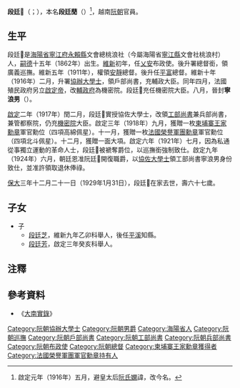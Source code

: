 {{全局僻字|𧀲|上“艹”下“閱”}}
'''段廷𧀲'''（{{vie|v='''Đoàn Đình Duyệt'''|hn=段廷𧀲}}；{{bd|1862年||1929年|1月31日|}}），本名'''段廷蕑'''（{{vie|v='''Đoàn Đình Nhàn'''|hn=段廷蕑}}）<ref>啟定元年（1916年）五月，避皇太后[[阮氏嫻|阮氏嫻]]諱，改今名。</ref>，越南[[阮朝|阮朝]]官員。

==生平==
段廷𧀲是[[海陽省|海陽省]][[寧江府|寧江府]][[永賴縣|永賴縣]]文會總桃浪社（今屬海陽省[[寧江縣|寧江縣]]文會社桃浪村）人，[[嗣德|嗣德]]十五年（1862年）出生。[[維新_(阮朝)|維新]]初年，任[[乂安省|乂安]]布政使。後升署總督銜，領廣義巡撫。維新五年（1911年），權領[[乂安省|安]][[河靜省|靜]]總督。後升任[[平定省|平]][[富安省|富]]總督。維新十年（1916年）二月，升署[[協辦大學士|協辦大學士]]，領戶部尚書，充輔政大臣。同年四月，法國殖民政府另立[[啟定帝|啟定帝]]，改[[輔政府|輔政府]]為機密院。段廷𧀲充任機密院大臣。八月，晉封'''寧浪男'''（{{vie|v='''Ninh Lăng Nam'''|hn=寧浪男}}）。

[[啟定|啟定]]二年（1917年）閏二月，段廷𧀲實授協佐大學士，改領[[工部尚書|工部尚書]]兼兵部尚書，兼管都察院，仍充[[機密院|機密院]]大臣。啟定三年（1918年）九月，獲贈一枚[[柬埔寨王家勳章|柬埔寨王家勳章]]軍官勳位（四項高綿佩星）。十一月，獲贈一枚[[法國榮譽軍團勳章|法國榮譽軍團勳章]]軍官勳位（四項北斗佩星）。十二月，獲贈一面大項{{link-en|金磬|Kim khánh}}。啟定六年（1921年）七月，因為私通從事獨立運動的革命人士，段廷𧀲被褫奪爵位，以巡撫銜強制致仕。啟定九年（1924年）六月，朝廷恩准阮廷𧀲開復職爵，以[[協佐大學士|協佐大學士]]領工部尚書寧浪男身份致仕，並准許領取退休俸祿。

[[保大_(阮朝)|保大]]三年十二月二十一日（1929年1月31日），段廷𧀲在家去世，壽六十七歲。

==子女==
*子
**[[段廷芝|段廷芝]]，維新九年乙卯科舉人，後任[[平溪縣|平溪]]知縣。
**[[段廷芳|段廷芳]]，啟定三年癸亥科舉人。

==注釋==
{{reflist}}

==參考資料==
*《[[大南實錄|大南實錄]]》

[[Category:阮朝協辦大學士|Category:阮朝協辦大學士]]
[[Category:阮朝男爵|Category:阮朝男爵]]
[[Category:海陽省人|Category:海陽省人]]
[[Category:阮朝巡撫|Category:阮朝巡撫]]
[[Category:阮朝戶部尚書|Category:阮朝戶部尚書]]
[[Category:阮朝工部尚書|Category:阮朝工部尚書]]
[[Category:阮朝兵部尚書|Category:阮朝兵部尚書]]
[[Category:阮朝布政使|Category:阮朝布政使]]
[[Category:阮朝總督|Category:阮朝總督]]
[[Category:柬埔寨王家勳章獲得者|Category:柬埔寨王家勳章獲得者]]
[[Category:法國榮譽軍團軍官勳章持有人|Category:法國榮譽軍團軍官勳章持有人]]